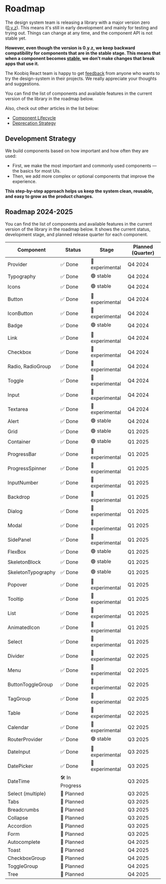 
<Meta title="Roadmap" />

# Roadmap

The design system team is releasing a library with a major version zero
([0.y.z](https://semver.org/#spec-item-4)). This means it's still in early
development and mainly for testing and trying out. Things can change at any
time, and the component API is not stable yet.

**However, even though the version is 0.y.z, we keep backward compatibility
for components that are in the stable stage. This means that when a component
becomes [stable](?path=/docs/component-lifecycle--docs), we don't make changes
that break apps that use it.**

The Koobiq React team is happy to get [feedback](?path=/docs/feedback--docs)
from anyone who wants to try the design-system in their projects.
We really appreciate your thoughts and suggestions.

You can find the list of components and available features in the current
version of the library in the roadmap below.

Also, check out other articles in the list below:

- [Component Lifecycle](?path=/docs/component-lifecycle--docs)
- [Deprecation Strategy](?path=/docs/deprecation-strategy--docs)

## Development Strategy

We build components based on how important and how often they are used:

- First, we make the most important and commonly used components — the basics for most UIs.
- Then, we add more complex or optional components that improve the experience.

**This step-by-step approach helps us keep the system clean, reusable, and easy to grow as the product changes.**

## Roadmap 2024-2025

You can find the list of components and available features in the current version
of the library in the roadmap below. It shows the current status, development stage,
and planned release quarter for each component.

| Component          | Status         | Stage           | Planned (Quarter) |
| ------------------ | -------------- | --------------- | ----------------- |
| Provider           | ✅ Done        | 🔵 experimental | Q4 2024           |
| Typography         | ✅ Done        | 🟢 stable       | Q4 2024           |
| Icons              | ✅ Done        | 🟢 stable       | Q4 2024           |
| Button             | ✅ Done        | 🔵 experimental | Q4 2024           |
| IconButton         | ✅ Done        | 🔵 experimental | Q4 2024           |
| Badge              | ✅ Done        | 🟢 stable       | Q4 2024           |
| Link               | ✅ Done        | 🔵 experimental | Q4 2024           |
| Checkbox           | ✅ Done        | 🔵 experimental | Q4 2024           |
| Radio, RadioGroup  | ✅ Done        | 🔵 experimental | Q4 2024           |
| Toggle             | ✅ Done        | 🔵 experimental | Q4 2024           |
| Input              | ✅ Done        | 🔵 experimental | Q4 2024           |
| Textarea           | ✅ Done        | 🔵 experimental | Q4 2024           |
| Alert              | ✅ Done        | 🟢 stable       | Q4 2024           |
| Grid               | ✅ Done        | 🟢 stable       | Q1 2025           |
| Container          | ✅ Done        | 🟢 stable       | Q1 2025           |
| ProgressBar        | ✅ Done        | 🔵 experimental | Q1 2025           |
| ProgressSpinner    | ✅ Done        | 🔵 experimental | Q1 2025           |
| InputNumber        | ✅ Done        | 🔵 experimental | Q1 2025           |
| Backdrop           | ✅ Done        | 🔵 experimental | Q1 2025           |
| Dialog             | ✅ Done        | 🔵 experimental | Q1 2025           |
| Modal              | ✅ Done        | 🔵 experimental | Q1 2025           |
| SidePanel          | ✅ Done        | 🔵 experimental | Q1 2025           |
| FlexBox            | ✅ Done        | 🟢 stable       | Q1 2025           |
| SkeletonBlock      | ✅ Done        | 🟢 stable       | Q1 2025           |
| SkeletonTypography | ✅ Done        | 🟢 stable       | Q1 2025           |
| Popover            | ✅ Done        | 🔵 experimental | Q1 2025           |
| Tooltip            | ✅ Done        | 🔵 experimental | Q1 2025           |
| List               | ✅ Done        | 🔵 experimental | Q1 2025           |
| AnimatedIcon       | ✅ Done        | 🔵 experimental | Q1 2025           |
| Select             | ✅ Done        | 🔵 experimental | Q1 2025           |
| Divider            | ✅ Done        | 🔵 experimental | Q2 2025           |
| Menu               | ✅ Done        | 🔵 experimental | Q2 2025           |
| ButtonToggleGroup  | ✅ Done        | 🔵 experimental | Q2 2025           |
| TagGroup           | ✅ Done        | 🔵 experimental | Q2 2025           |
| Table              | ✅ Done        | 🔵 experimental | Q2 2025           |
| Calendar           | ✅ Done        | 🔵 experimental | Q2 2025           |
| RouterProvider     | ✅ Done        | 🟢 stable       | Q3 2025           |
| DateInput          | ✅ Done        | 🔵 experimental | Q3 2025           |
| DatePicker         | ✅ Done        | 🔵 experimental | Q3 2025           |
| DateTime           | 🛠️ In Progress |                 | Q3 2025           |
| Select (multiple)  | 🚧 Planned     |                 | Q3 2025           |
| Tabs               | 🚧 Planned     |                 | Q3 2025           |
| Breadcrumbs        | 🚧 Planned     |                 | Q3 2025           |
| Collapse           | 🚧 Planned     |                 | Q3 2025           |
| Accordion          | 🚧 Planned     |                 | Q3 2025           |
| Form               | 🚧 Planned     |                 | Q3 2025           |
| Autocomplete       | 🚧 Planned     |                 | Q4 2025           |
| Toast              | 🚧 Planned     |                 | Q4 2025           |
| CheckboxGroup      | 🚧 Planned     |                 | Q4 2025           |
| ToggleGroup        | 🚧 Planned     |                 | Q4 2025           |
| Tree               | 🚧 Planned     |                 | Q4 2025           |
